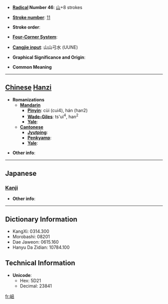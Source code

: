 * '''[[Wiktionary:Chinese radical index| Radical]] Number 46''': [[Wiktionary:Chinese radical index 山|山]]+8 strokes

* '''[[Wiktionary:Chinese total strokes index|Stroke number]]''': [[Wiktionary:Chinese total strokes index 11|11]]

* '''Stroke order''': 

* '''[[Wiktionary:Chinese four corner index|Four-Corner System]]''': 

* '''[[Wiktionary:Chinese Cangjie index|Cangjie input]]''': 山山弓水 (UUNE)

* '''Graphical Significance and Origin''': 

* '''Common Meaning'''

----

== [[Chinese]] [[Hanzi]] ==

* '''Romanizations'''
** '''[[Mandarin]]'''
*** '''[[Pinyin]]''': cùi (cui4), hán (han2)
*** '''[[Wade-Giles]]''': ts'ui<sup>4</sup>, han<sup>2</sup>
*** '''[[Yale]]''': 
** '''[[Cantonese]]'''
*** '''[[Jyutping]]''':
*** '''[[Penkyamp]]''': 
*** '''[[Yale]]''': 

* '''Other info''': 

----

==Japanese==
===[[Kanji]]===
{{kanji|on readings=[[かん]] (kan), [[げん]] (gen)|kun readings=}}

* '''Other info''':  

----

== Dictionary Information ==

* KangXi: 0314.300
* Morobashi: 08201
* Dae Jaweon: 0615.160
* Hanyu Da Zidian: 10784.100

== Technical Information ==

* '''Unicode''':
** Hex: 5D21
** Decimal: 23841

[[fr:崡]]